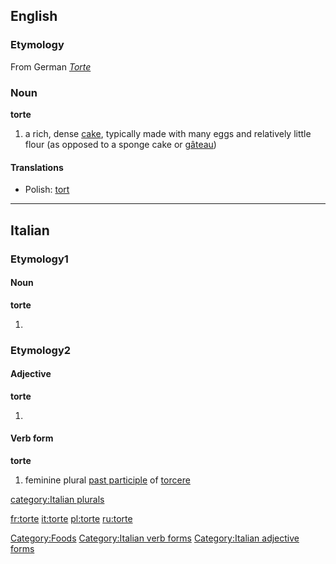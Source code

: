{{see|Torte}}
==English==
===Etymology===
From German ''[[Torte]]''
===Noun===
'''torte'''

# a rich, dense [[cake]], typically made with many eggs and relatively little flour (as opposed to a sponge cake or [[gâteau]])

====Translations====
*Polish: [[tort]] {{m}}

[[Category:Foods]]

----
==Italian==
===Etymology1===
====Noun====
'''torte'''
# {{plural of|torta#Italian|torta}}


===Etymology2===
====Adjective====
'''torte''' {{p}}
# {{feminine of|torto#Adjective|torto}}

====Verb form====
'''torte''' 
#feminine plural [[past participle]] of [[torcere]]

[[Category:Italian verb forms]]
[[Category:Italian adjective forms]]
[[category:Italian plurals]]

[[fr:torte]]
[[it:torte]]
[[pl:torte]]
[[ru:torte]]